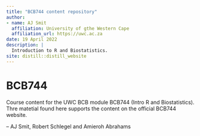 ```yaml
---
title: "BCB744 content repository"
author: 
- name: AJ Smit
  affiliation: University of gthe Western Cape
  affiliation_url: https://uwc.ac.za
date: 19 April 2022
description: |
  Introduction to R and Biostatistics.
site: distill::distill_website
---
```


# BCB744
Course content for the UWC BCB module BCB744 (Intro R and Biostatistics). Thre matetial found here supports the content on the official BCB744 website.

-- AJ Smit, Robert Schlegel and Amieroh Abrahams
